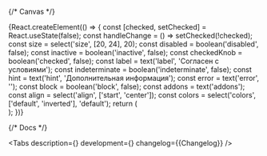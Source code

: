 

<Meta title='Components/Checkbox' component={Checkbox} id='Checkbox' />

{/* Canvas */}

<Story name='Checkbox'>
    {React.createElement(() => {
        const [checked, setChecked] = React.useState(false);
        const handleChange = () => setChecked(!checked);
        const size = select('size', [20, 24], 20);
        const disabled = boolean('disabled', false);
        const inactive = boolean('inactive', false);
        const checkedKnob = boolean('checked', false);
        const label = text('label', 'Согласен с условиями');
        const indeterminate = boolean('indeterminate', false);
        const hint = text('hint', 'Дополнительная информация');
        const error = text('error', '');
        const block = boolean('block', false);
        const addons = text('addons');
        const align = select('align', ['start', 'center']);
        const colors = select('colors', ['default', 'inverted'], 'default');
        return (
            <div
                style={{
                    backgroundColor:
                        colors === 'inverted'
                            ? 'var(--color-light-base-bg-primary-inverted)'
                            : 'transparent',
                    padding: '8px',
                    position: 'absolute',
                    top: 0,
                    left: 0,
                    right: 0,
                    bottom: 0,
                }}
            >
                <Checkbox
                    disabled={disabled}
                    inactive={inactive}
                    size={size}
                    block={block}
                    addons={addons}
                    align={align}
                    onChange={handleChange}
                    checked={checked || checkedKnob}
                    label={label}
                    indeterminate={indeterminate}
                    hint={hint}
                    error={error}
                    colors={colors}
                />
            </div>
        );
    })}
</Story>

{/* Docs */}

<ComponentHeader
    name='Checkbox'
    children='Используется для управления параметром с бинарным состоянием.'
/>

<Tabs
    description={<Description />}
    development={<Development />}
    changelog={<Markdown>{Changelog}</Markdown>}
/>
